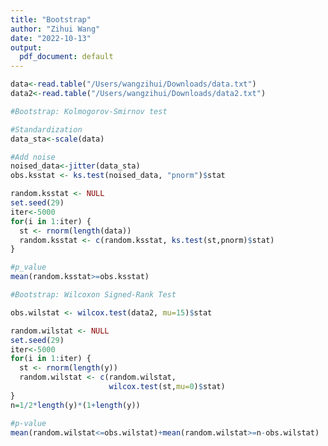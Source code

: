 ```yaml
---
title: "Bootstrap"
author: "Zihui Wang"
date: "2022-10-13"
output: 
  pdf_document: default
---
```


```r
data<-read.table("/Users/wangzihui/Downloads/data.txt")
data2<-read.table("/Users/wangzihui/Downloads/data2.txt")
```

```r
#Bootstrap: Kolmogorov-Smirnov test

#Standardization
data_sta<-scale(data)

#Add noise
noised_data<-jitter(data_sta)
obs.ksstat <- ks.test(noised_data, "pnorm")$stat

random.ksstat <- NULL
set.seed(29)
iter<-5000
for(i in 1:iter) {
  st <- rnorm(length(data))
  random.ksstat <- c(random.ksstat, ks.test(st,pnorm)$stat)
}

#p_value
mean(random.ksstat>=obs.ksstat)
```

```r
#Bootstrap: Wilcoxon Signed-Rank Test

obs.wilstat <- wilcox.test(data2, mu=15)$stat

random.wilstat <- NULL
set.seed(29)
iter<-5000
for(i in 1:iter) {
  st <- rnorm(length(y))
  random.wilstat <- c(random.wilstat,
                      wilcox.test(st,mu=0)$stat)
}
n=1/2*length(y)*(1+length(y))

#p-value
mean(random.wilstat<=obs.wilstat)+mean(random.wilstat>=n-obs.wilstat)
```
